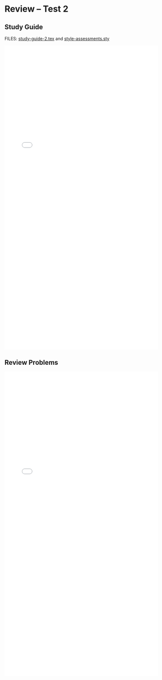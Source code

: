 # Review -- Test 2 {.unnumbered}

## Study Guide

FILES: [study-guide-2.tex](https://github.com/coltongearhart/math321/blob/main/assessments/study-guide-2.tex) and [style-assessments.sty](https://github.com/coltongearhart/math321/blob/main/assessments/style-assessments.sty)

<embed src="assessments/study-guide-2.pdf" type="application/pdf" width="100%" height="1000px"></embed>

## Review Problems

<embed src="assessments/review-problems-2.pdf" type="application/pdf" width="100%" height="1000px"></embed>
